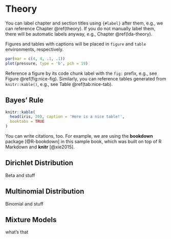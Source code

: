 # Theory {#theory}

You can label chapter and section titles using `{#label}` after them, e.g., we can reference Chapter \@ref(theory). If you do not manually label them, there will be automatic labels anyway, e.g., Chapter \@ref(lda-theory).

Figures and tables with captions will be placed in `figure` and `table` environments, respectively.

```r
par(mar = c(4, 4, .1, .1))
plot(pressure, type = 'b', pch = 19)
```

Reference a figure by its code chunk label with the `fig:` prefix, e.g., see Figure \@ref(fig:nice-fig). Similarly, you can reference tables generated from `knitr::kable()`, e.g., see Table \@ref(tab:nice-tab).

## Bayes' Rule 

\begin{equation*}
  p(\theta|x) = \frac{p(x|\theta)p(\theta)}{p(x)}
\end{equation*}


```r
knitr::kable(
  head(iris, 20), caption = 'Here is a nice table!',
  booktabs = TRUE
)
```

You can write citations, too. For example, we are using the **bookdown** package [@R-bookdown] in this sample book, which was built on top of R Markdown and **knitr** [@xie2015].


## Dirichlet Distribution

Beta and stuff

## Multinomial Distribution

Binomial and stuff

## Mixture Models

what's that

